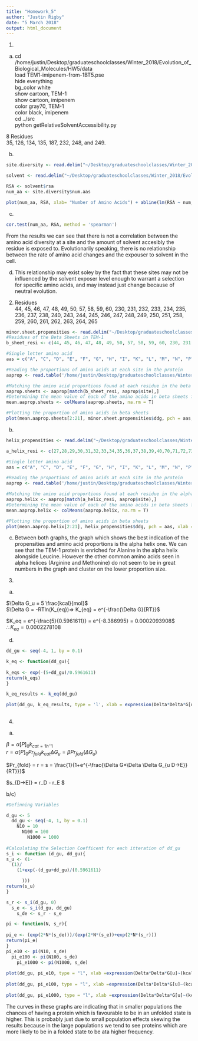 ```yaml
---
title: "Homework_5"
author: "Justin Rigby"
date: "5 March 2018"
output: html_document
---
```

  
1.  
a)  
cd /home/justin/Desktop/graduateschoolclasses/Winter_2018/Evolution_of_Biological_Molecules/HW5/data  
load TEM1-imipenem-from-1BT5.pse  
hide everything  
bg_color white  
show cartoon, TEM-1  
show cartoon, imipenem  
color gray70, TEM-1  
color black, imipenem   
cd ../src  
python getRelativeSolventAccessibility.py  
  
8 Residues  
35, 126, 134, 135, 187, 232, 248, and 249.  
  
b)  
```r
site.diversity <- read.delim("~/Desktop/graduateschoolclasses/Winter_2018/Evolution_of_Biological_Molecules/HW5/data/site-diversity.txt", comment.char="#")

solvent <- read.delim("~/Desktop/graduateschoolclasses/Winter_2018/Evolution_of_Biological_Molecules/HW5/solvent.txt")

RSA <- solvent$rsa
num_aa <- site.diversity$num.aas

plot(num_aa, RSA, xlab= "Number of Amino Acids") + abline(lm(RSA ~ num_aa))
```
  
c)  
  
```r
cor.test(num_aa, RSA, method = 'spearman')
```
  
From the results we can see that there is not a correlation between the amino acid diversity at a site and the amount of solvent accesibly the residue is exposed to. Evolutionarily speaking, there is no relationship between the rate of amino acid changes and the expouser to solvent in the cell.  
  
d)  
This relationship may exist soley by the fact that these sites may not be influenced by the solvent exposer level enough to warrant a selection for specific amino acids, and may instead just change because of neutral evolution.  
  
2.  
Residues  
44, 45, 46, 47, 48, 49, 50, 57, 58, 59, 60, 230, 231, 232, 233, 234, 235, 236, 237, 238, 240, 243, 244, 245, 246, 247, 248, 249, 250, 251, 258, 259, 260, 261, 262, 263, 264, 265  
  
```r
minor.sheet.propensities <- read.delim("~/Desktop/graduateschoolclasses/Winter_2018/Evolution_of_Biological_Molecules/HW5/data/minor-sheet-propensities.txt",fill = TRUE, comment.char="#")
#Residues of the Beta Sheets in TEM-1
b_sheet_resi <- c(44, 45, 46, 47, 48, 49, 50, 57, 58, 59, 60, 230, 231, 232, 233, 234, 235, 236, 237, 238, 240, 243, 244, 245, 246, 247, 248, 249, 250, 251, 258, 259, 260, 261, 262, 263, 264, 265) 

#Single letter amino acid
aas = c("A", "C", "D", "E", "F", "G", "H", "I", "K", "L", "M", "N", "P", "Q", "R", "S", "T", "V", "W", "Y")

#Reading the proportions of amino acids at each site in the protein
aaprop <- read.table('/home/justin/Desktop/graduateschoolclasses/Winter_2018/Evolution_of_Biological_Molecules/HW5/data/site-aa-proportion.txt', header = T)

#Matching the amino acid proportions found at each residue in the beta sheets
aaprop.sheets <- aaprop[match(b_sheet_resi, aaprop$site),]
#Determining the mean value of each of the amino acids in beta sheets from the matched vector
mean.aaprop.sheets <- colMeans(aaprop.sheets, na.rm = T)

#Plotting the proportion of amino acids in beta sheets
plot(mean.aaprop.sheets[2:21], minor.sheet.propensities$ddg, pch = aas, xlab = "Amino Acid Proportion in B-Sheets", ylab = 'Propensities of Amino Acids', main = 'B-Sheets Amino Acids')

```
  
  
  
  
  
b)
  
```r

helix_propensities <- read.delim("~/Desktop/graduateschoolclasses/Winter_2018/Evolution_of_Biological_Molecules/HW5/data/pace-helix-propensities.txt", fill = TRUE)

a_helix_resi <- c(27,28,29,30,31,32,33,34,35,36,37,38,39,40,70,71,72,73,74,75,76,77,78,79,80,81,82,83,84,85,86,99,100,101,108,109,110,111,119,120,121,122,123,124,125,126,127,128,132,133,134,135,136,137,138,139,140,141,142,145,146,147,148,149,150,151,152,153,154,155,167,168,169,170,183,184,185,186,187,188,189,190,191,192,193,194,195,201,202,203,204,205,206,207,208,209,210,211,212,213,221,222,223,224,272,273,274,275,276,277,278,279,280,281,282,283,284,285,286,287,288,289)

#Single letter amino acid
aas = c("A", "C", "D", "E", "F", "G", "H", "I", "K", "L", "M", "N", "P", "Q", "R", "S", "T", "V", "W", "Y")

#Reading the proportions of amino acids at each site in the protein
aaprop <- read.table('/home/justin/Desktop/graduateschoolclasses/Winter_2018/Evolution_of_Biological_Molecules/HW5/data/site-aa-proportion.txt', header = T)

#Matching the amino acid proportions found at each residue in the alpha helices
aaprop.helix <- aaprop[match(a_helix_resi, aaprop$site),]
#Determining the mean value of each of the amino acids in beta sheets from the matched vector
mean.aaprop.helix <- colMeans(aaprop.helix, na.rm = T)

#Plotting the proportion of amino acids in beta sheets
plot(mean.aaprop.helix[2:21], helix_propensities$ddg, pch = aas, xlab = "Amino Acid Proportion in A-Helices", ylab = 'Propensities of Amino Acids', main = 'Alpha Helix Amino Acids')

```  
  
  
c)  
Between both graphs, the graph which shows the best indication of the propensities and amino acid proportions is the alpha helix one. We can see that the TEM-1 protein is enriched for Alanine in the alpha helix alongside Leucine. However the other common amino acids seen in alpha helices (Arginine and Methonine) do not seem to be in great numbers in the graph and cluster on the lower proportion size.   
  
  
3)  
a)  
  
$\Delta G_u = 5 \frac{kcal}{mol}$  
$\Delta G = -RTln(K_{eq})=> K_{eq} = e^{-\frac{\Delta G}{RT}}$  
  
$K_eq = e^{-\frac{5}{0.5961611}} = e^{-8.386995} = 0.0002093908$  
$\therefore K_{eq} = 0.0002278108$  
  
  
d)  
  
```r

dd_gu <- seq(-4, 1, by = 0.1)

k_eq <- function(dd_gu){
  
k_eqs <- exp(-(5+dd_gu)/0.5961611)
return(k_eqs)
}

k_eq_results <- k_eq(dd_gu)

plot(dd_gu, k_eq_results, type = 'l', xlab = expression(Delta*Delta*G[u]~(kcal/mol)), ylab = 'K_eq', main = 'K_eq as a Function of Delta Delta Gu')
  
```  
  
  
4.  
  
a)  
  
$\beta = \alpha [P]_0 k_{cat = 1 h^-1}$  
$r = \alpha [P]_0 Pr_{fold}k_{cat} \Delta G_u = \beta Pr_{fold}(\Delta G_u)$  
  
$Pr_{fold} = r = s = \frac{1}{1+e^{-\frac{\Delta G*\Delta \Delta G_{u D->E}}{RT}}}$  
  
$s_{D->E]} = r_D - r_E $
  
  
b/c)  
  
```r
#Definning Variables

d_gu <- 5
  dd_gu <- seq(-4, 1, by = 0.1)
    N10 = 10
      N100 = 100
        N1000 = 1000
    
#Calculating the Selection Coefficent for each itteration of dd_gu
s_i <- function (d_gu, dd_gu){
s_u <- (1-
  (1)/
    (1+exp(-(d_gu+dd_gu)/(0.5961611)

      )))
return(s_u)
}  

s_r <- s_i(d_gu, 0)
  s_e <- s_i(d_gu, dd_gu)  
    s_de <- s_r - s_e

pi <- function(N, s_r){
  
pi_e <- (exp(2*N*(s_de)))/(exp(2*N*(s_e))+exp(2*N*(s_r)))
return(pi_e)
}
pi_e10 <- pi(N10, s_de)
  pi_e100 <- pi(N100, s_de)
    pi_e1000 <- pi(N1000, s_de)
  
plot(dd_gu, pi_e10, type = "l", xlab =expression(Delta*Delta*G[u]~(kcal/mol)), ylab = 'Equilibrium proportion of Asp (N = 10)', main = 'Equalibrium of P_e due to Varying dd_gu', xlim = c(-4, 1), ylim = c(0,1)) +abline(v=-1) + abline(v=-3)
       
plot(dd_gu, pi_e100, type = "l", xlab =expression(Delta*Delta*G[u]~(kcal/mol)), ylab = 'Equilibrium proportion of Asp (N = 100)', main = 'Equalibrium of P_e due to Varying dd_gu', xlim = c(-4, 1), ylim = c(0,1)) +abline(v=-1) + abline(v=-3)
  
plot(dd_gu, pi_e1000, type = "l", xlab =expression(Delta*Delta*G[u]~(kcal/mol)), ylab = 'Equilibrium proportion of Asp (N = 1000)', main = 'Equalibrium of P_e due to Varying dd_gu', xlim = c(-4, 1), ylim = c(0,1)) +abline(v=-1) + abline(v=-3)
```
   
   
The curves in these graphs are indicating that in smaller populations the chances of having a protein which is favourable to be in an unfolded state is higher. This is probably just due to small population effects skewing the results because in the large populations we tend to see proteins which are more likely to be in a folded state to be ata  higher frequency.  
   
